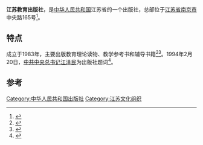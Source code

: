 '''江苏教育出版社'''，是[[中华人民共和国|中华人民共和国]]江苏省的一个出版社，总部位于[[江苏省|江苏省]][[南京市|南京市]]中央路165号<ref>{{Cite book|title=中国出版业概览 Directory of China's Publishing Industry|last=金声主编|publisher=北京：[[外文出版社|外文出版社]]|year=1996|isbn=7-119-01836-1|pages=54-55}}</ref>。

==特点 ==
成立于1983年，主要出版教育理论读物、教学参考书和辅导书籍<ref>{{Cite book|title=书海导航|last=亚沙，先群编著|publisher=北京：[[长征出版社|长征出版社]]|year=1991.02|isbn=7-80015-137-9|pages=458}}</ref><ref>{{Cite book|title=中国出版年鉴 1984 简编本|last=中国出版工作者协会编|publisher=北京：[[商务印书馆|商务印书馆]]|year=1984.12|pages=110}}</ref>。1994年2月20日，[[中共中央总书记|中共中央总书记]][[江泽民|江泽民]]为出版社题词<ref>{{Cite book|title=中国出版年鉴 1995|last=本社编|publisher=[[中国出版年鉴社|中国出版年鉴社]]|year=1995.11|pages=147}}</ref>。

==参考==
{{reflist}}

[[Category:中华人民共和国出版社|Category:中华人民共和国出版社]]
[[Category:江苏文化组织|Category:江苏文化组织]]